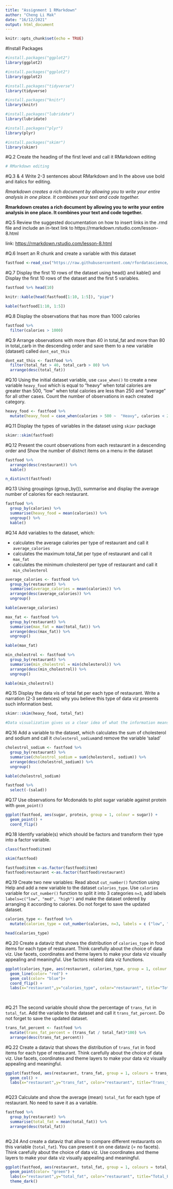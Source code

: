 ---
title: "Assignment 1 RMarkdown"
author: "Cheng Li Mak"
date: "16/12/2021"
output: html_document
---

```{r setup, include=FALSE}
knitr::opts_chunk$set(echo = TRUE)
```

#Install Packages

```{r}
#install.packages("ggplot2")
library(ggplot2)

#install.packages("ggplot2")
library(ggplot2)

#install.packages("tidyverse")
library(tidyverse)

#install.packages("knitr")
library(knitr)

#install.packages("lubridate")
library(lubridate)

#install.packages("plyr")
library(plyr)

#install.packages("skimr")
library(skimr)
```

#Q.2 Create the heading of the first level and call it RMarkdown editing 

```{r}
# RMarkdown editing
```


#Q.3 & 4  Write 2-3 sentences about RMarkdown and In the above use bold and italics for editing. 

*Rmarkdown creates a rich document by allowing you to write your entire analysis in one place. It combines your text and code together.*
  
**Rmarkdown creates a rich document by allowing you to write your entire analysis in one place. It combines your text and code together.**
  
  
#Q.5 Review the suggested documentation on how to insert links in the .rmd file and include an in-text link to https://rmarkdown.rstudio.com/lesson-8.html 

link: <https://rmarkdown.rstudio.com/lesson-8.html>
  
#Q.6 Insert an R chunk and create a variable with this dataset
  
```{r}
fastfood <-read_csv("https://raw.githubusercontent.com/rfordatascience/tidytuesday/master/data/2018/2018-09-04/fastfood_calories.csv")
```

#Q.7 Display the first 10 rows of the dataset using head() and kable() and Display the first 10 rows of the dataset and the first 5 variables.

```{r}
fastfood %>% head(10) 

knitr::kable(head(fastfood[1:10, 1:5]), "pipe")

kable(fastfood[1:10, 1:5])
```

#Q.8 Display the observations that has more than 1000 calories

```{r}
fastfood %>%
  filter(calories > 1000)
```

#Q.9 Arrange observations with more than 40 in total_fat and more than 80 in total_carb in the descending order and save them to a new variable (dataset) called `dont_eat_this`

```{r}
dont_eat_this <- fastfood %>%
  filter(total_fat > 40, total_carb > 80) %>%
  arrange(desc(total_fat))
```

#Q.10  Using the initial dataset variable, use `case_when()` to create a new variable `heavy_food` which is equal to "heavy" when total calories are greater than 500, "low" when total calories are less than 250 and "average" for all other cases. Count the number of observations in each created category.

```{r}
heavy_food <- fastfood %>%
  mutate(heavy_food = case_when(calories > 500 ~  "Heavy", calories < 250 ~ "Low", T ~ "Average")) 

```

#Q.11 Display the types of variables in the dataset using `skimr` package 

```{r}
skimr::skim(fastfood) 
```

#Q.12 Present the count observations from each restaurant in a descending order and Show the number of distnct items on a menu in the dataset

```{r}
fastfood %>%
  arrange(desc(restaurant)) %>%
  kable()

n_distinct(fastfood)
```

#Q.13 Using groupings (group_by()), summarise and display the average number of calories for each restaurant.

```{r}
fastfood %>%
  group_by(calories) %>%
  summarise(heavy_food = mean(calories)) %>%
  ungroup() %>%
  kable()
```

#Q.14 Add variables to the dataset, which:

-  calculates the average calories per type of restaurant and call it `average_calories` 
-  calculates the maximum total_fat per type of restaurant and call it `max_fat` 
-  calculates the minimum cholesterol per type of restaurant and call it `min_cholesterol` 

```{r}
average_calories <- fastfood %>%  
  group_by(restaurant) %>%
  summarise(average_calories = mean(calories)) %>%
  arrange(desc(average_calories)) %>%
  ungroup()

kable(average_calories)

max_fat <- fastfood %>%
  group_by(restaurant) %>%
  summarise(max_fat = max(total_fat)) %>%
  arrange(desc(max_fat)) %>%
  ungroup() 

kable(max_fat)

min_cholestrol <- fastfood %>%
  group_by(restaurant) %>%
  summarise(min_cholestrol = min(cholesterol)) %>%
  arrange(desc(min_cholestrol)) %>%
  ungroup() 

kable(min_cholestrol)

```

#Q.15 Display the data vis of total fat per each type of restaurant. Write a narration (2-3 sentences) why you believe this type of data viz presents such information best.

```{r}
skimr::skim(heavy_food, total_fat)

#Data visualization gives us a clear idea of what the information means by giving it visual context through maps or graphs.
```

#Q.16 Add a variable to the dataset, which calculates the sum of cholesterol and sodium and call it `cholesterol_sodium`and remove the variable 'salad'

```{r}
cholestrol_sodium <- fastfood %>%
  group_by(restaurant) %>%
  summarise(cholestrol_sodium = sum(cholesterol, sodium)) %>%
  arrange(desc(cholestrol_sodium)) %>%
  ungroup()

kable(cholestrol_sodium)

fastfood %>%
  select(-(salad))
```

#Q.17 Use observations for Mcdonalds to plot sugar variable against protein with `geom_point()`

```{r}
ggplot(fastfood, aes(sugar, protein, group = 1, colour = sugar)) +
  geom_point() +
  coord_flip()

```

#Q.18 Identify variable(s) which should be factors and transform their type into a factor variable.

```{r}
class(fastfood$item)

skim(fastfood)

fastfood$item <-as.factor(fastfood$item) 
fastfood$restaurant <-as.factor(fastfood$restaurant)

```

#Q.19 Create two new variables: Read about `cut_number()` function using Help and add a new variable to the dataset `calories_type`. Use `calories` variable for `cut_number()` function to split it into 3 categories `n=3`, add labels `labels=c("low", "med", "high")` and make the dataset ordered by arranging it according to calories. Do not forget to save the updated dataset.

```{r}

calories_type <- fastfood %>%
  mutate(calories_type = cut_number(calories, n=3, labels = c ("low", "medium", "high")))

head(calories_type)

```

#Q.20 Create a dataviz that shows the distribution of `calories_type` in food items for each type of restaurant. Think carefully about the choice of data viz. Use facets, coordinates and theme layers to make your data viz visually appealing and meaningful. Use factors related data viz functions.

```{r}

ggplot(calories_type, aes(restaurant, calories_type, group = 1, colour = group)) +
  geom_line(color= "red") +
  geom_col(color= "blue")+
  coord_flip() +
  labs(x="restaurant",y="calories_type", color="restaurant", title="Total_calories's Chart", caption="Figure 1")
 
  
```


#Q.21 The second variable should show the percentage of `trans_fat` in `total_fat`. Add the variable to the dataset and call it `trans_fat_percent`. Do not forget to save the updated dataset. 

```{r}

trans_fat_percent <- fastfood %>%
  mutate(trans_fat_percent = (trans_fat / total_fat)*100) %>%
  arrange(desc(trans_fat_percent))

```

#Q.22 Create a dataviz that shows the distribution of `trans_fat` in food items for each type of restaurant. Think carefully about the choice of data viz. Use facets, coordinates and theme layers to make your data viz visually appealing and meaningful.

```{r}

ggplot(fastfood, aes(restaurant, trans_fat, group = 1, colours = trans_fat))+
  geom_col() +
  labs(x="restaurant",y="trans_fat", color="restaurant", title="Trans_fat's Chart", caption="Figure 1")
  
```

#Q23  Calculate and show the average (mean)  `total_fat` for each type of restaurant. No need to save it as a variable.

```{r}
fastfood %>%
  group_by(restaurant) %>%
  summarise(total_fat = mean(total_fat)) %>%
  arrange(desc(total_fat))
  
```

#Q.24 And create a dataviz that allow to compare different restaurants on this variable (`total_fat`). You can present it on one dataviz (= no facets). Think carefully about the choice of data viz. Use coordinates and theme layers to make your data viz visually appealing and meaningful. 

```{r}
ggplot(fastfood, aes(restaurant, total_fat, group = 1, colours = total_fat))+
  geom_point(color= "green") +
  labs(x="restaurant",y="total_fat", color="restaurant", title="Total_Fat's Chart", caption="Figure 1") +
  theme_dark()
  
```

